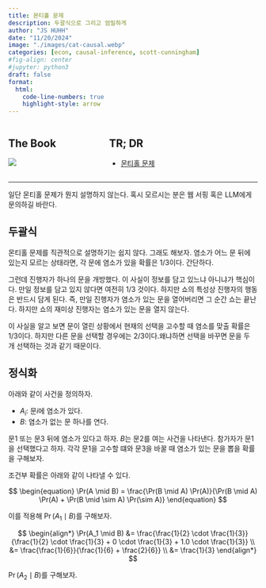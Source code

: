 ```yaml
---
title: 몬티홀 문제 
description: 두괄식으로 그리고 엄밀하게 
author: "JS HUHH"
date: "11/20/2024"
image: "./images/cat-causal.webp"
categories: [econ, causal-inference, scott-cunningham]
#fig-align: center
#jupyter: python3
draft: false
format:
  html:
    code-line-numbers: true
    highlight-style: arrow
---
```


::: columns
::: {.column width="30%"}
## The Book
[![](https://mixtape.scunning.com/images/cover.jpg)](https://mixtape.scunning.com/02-probability_and_regression)
:::

:::{.column width=5%}
:::

::: {.column width="65%"}

## TR; DR
- [몬티홀 문제](https://mixtape.scunning.com/02-probability_and_regression#monty-hall-example)
:::
:::


-----

일단 몬티홀 문제가 뭔지 설명하지 않는다. 혹시 모르시는 분은 웹 서핑 혹은 LLM에게 문의하길 바란다.

## 두괄식 

몬티홀 문제를 직관적으로 설명하기는 쉽지 않다. 그래도 해보자. 염소가 어느 문 뒤에 있는지 모르는 상태라면, 각 문에 염소가 있을 확률은 $1/3$이다. 간단하다. 

그런데 진행자가 하나의 문을 개방했다. 이 사실이 정보를 담고 있느냐 아니냐가 핵심이다. 만일 정보를 담고 있지 않다면 여전히 $1/3$ 것이다. 하지만 쇼의 특성상 진행자의 행동은 반드시 담게 된다. 즉, 만일 진행자가 염소가 있는 문을 열어버리면 그 순간 쇼는 끝난다. 하지만 쇼의 재미상 진행자는 염소가 있는 문을 열지 않는다. 

이 사실을 알고 보면 문이 열린 상황에서 현재의 선택을 고수할 때 염소를 맞출 확률은 $1/3$이다. 하지만 다른 문을 선택할 경우에는 $2/3$이다.왜냐하면 선택을 바꾸면 문을 두 개 선택하는 것과 같기 때문이다. 

## 정식화 

아래와 같이 사건을 정의하자. 

- $A_i$: 문$i$에 염소가 있다. 
- $B$: 염소가 없는 문 하나를 연다. 

문1 또는 문3 뒤에 염소가 있다고 하자. $B$는 문2를 여는 사건을 나타낸다. 참가자가 문1을 선택했다고 하자. 각각 문1을 고수할 떄와 문3을 바꿀 때 염소가 있는 문을 뽑을 확률을 구해보자.  

조건부 확률은 아래와 같이 나타낼 수 있다. 

$$
\begin{equation}
    \Pr(A \mid B) = \frac{\Pr(B \mid A) \Pr(A)}{\Pr(B \mid A) \Pr(A) + \Pr(B \mid \sim A) \Pr(\sim A)}
\end{equation}
$$

이를 적용해 $\Pr(A_1 \mid B)$를 구해보자. 

$$
\begin{align*}
    \Pr(A_1 \mid B) &= \frac{\frac{1}{2} \cdot \frac{1}{3}}{\frac{1}{2} \cdot \frac{1}{3} + 0 \cdot \frac{1}{3} + 1.0 \cdot \frac{1}{3}} \\
    &= \frac{\frac{1}{6}}{\frac{1}{6} + \frac{2}{6}} \\
    &= \frac{1}{3}
\end{align*}
$$

$\Pr(A_2 \mid B)$를 구해보자. 

\begin{align*}
    \Pr(A_3 \mid B) &= \frac{\Pr(B \mid A_3) \Pr(A_3)}{\Pr(B \mid A_3) \Pr(A_3) + \Pr(B \mid A_2) \Pr(A_2) + \Pr(B \mid A_1) \Pr(A_1)} \\
    &= \frac{1.0 \cdot \frac{1}{3}}{1.0 \cdot \frac{1}{3} + 0 \cdot \frac{1}{3} + \frac{1}{2} \cdot \frac{1}{3}} \\
    &= \frac{2}{3}
\end{align*}

